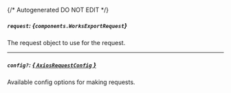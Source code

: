 {/* Autogenerated DO NOT EDIT  */}

##### `request`: *{`components.WorksExportRequest`}*
The request object to use for the request.
<Collapsible openLabel={Labels.showProperties} closeLabel={Labels.hideProperties}>
    <WorksExportRequest/>
</Collapsible>

---
##### `config?`: [*{ `AxiosRequestConfig` }*](https://axios-http.com/docs/req_config)
Available config options for making requests.


